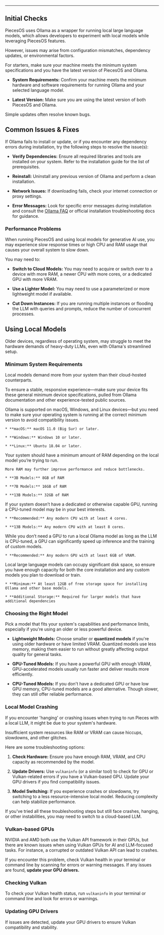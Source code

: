 ***

## Initial Checks

PiecesOS uses Ollama as a wrapper for running local large language models, which allows developers to experiment with local models while leveraging PiecesOS features.

However, issues may arise from configuration mismatches, dependency updates, or environmental factors. 

For starters, make sure your machine meets the minimum system specifications and you have the latest version of PiecesOS and Ollama.

* **System Requirements:** Confirm your machine meets the minimum hardware and software requirements for running Ollama and your selected language model.

* **Latest Version:** Make sure you are using the latest version of both PiecesOS and Ollama.

<Callout type="info">
  Simple updates often resolve known bugs.
</Callout>

## Common Issues & Fixes

If Ollama fails to install or update, or if you encounter any dependency errors during installation, try the following steps to resolve the issue(s):

* **Verify Dependencies:** Ensure all required libraries and tools are installed on your system. Refer to the installation guide for the list of prerequisites.

* **Reinstall:** Uninstall any previous version of Ollama and perform a clean installation.

* **Network Issues:** If downloading fails, check your internet connection or proxy settings.

* **Error Messages:** Look for specific error messages during installation and consult the <a target="_blank" href="https://github.com/ollama/ollama/blob/main/docs/faq.md">Ollama FAQ</a> or official installation troubleshooting docs for guidance.

### Performance Problems

When running PiecesOS and using local models for generative AI use, you may experience slow response times or high CPU and RAM usage that causes your overall system to slow down.

You may need to:

* **Switch to Cloud Models:** You may need to acquire or switch over to a device with more RAM, a newer CPU with more cores, or a dedicated GPU with more VRAM.

* **Use a Lighter Model:** You may need to use a parameterized or more lightweight model if available.

* **Cut Down Instances:** If you are running multiple instances or flooding the LLM with queries and prompts, reduce the number of concurrent processes.

## Using Local Models

Older devices, regardless of operating system, may struggle to meet the hardware demands of heavy-duty LLMs, even with Ollama's streamlined setup.

### Minimum System Requirements

Local models demand more from your system than their cloud-hosted counterparts.

To ensure a stable, responsive experience—make sure your device fits these general minimum device specifications, pulled from Ollama documentation and other experience-tested public sources.

<Steps>
  <Step title="Operating System">
    Ollama is supported on macOS, Windows, and Linux devices—but you need to make sure your operating system is running at the correct minimum version to avoid compatibility issues.

    * **macOS:** macOS 11.0 (Big Sur) or later.

    * **Windows:** Windows 10 or later.

    * **Linux:** Ubuntu 18.04 or later.
  </Step>

  <Step title="RAM">
    Your system should have a minimum amount of RAM depending on the local model you’re trying to run.

    More RAM may further improve performance and reduce bottlenecks.

    * **3B Models:** 8GB of RAM

    * **7B Models:** 16GB of RAM

    * **13B Models:** 32GB of RAM
  </Step>

  <Step title="CPU">
    If your system doesn’t have a dedicated or otherwise capable GPU, running a CPU-tuned model may be in your best interests.

    * **Recommended:** Any modern CPU with at least 4 cores.

    * **13B Models:** Any modern CPU with at least 8 cores.
  </Step>

  <Step title="GPU">
    While you don’t need a GPU to run a local Ollama model as long as the LLM is CPU-tuned, a GPU can significantly speed up inference and the training of custom models.

    * **Recommended:** Any modern GPU with at least 6GB of VRAM.
  </Step>

  <Step title="Storage Space">
    Local large language models can occupy significant disk space, so ensure you have enough capacity for both the core installation and any custom models you plan to download or train.

    * **Minimum:** At least 12GB of free storage space for installing Ollama and other base models.

    * **Additional Storage:** Required for larger models that have additional dependencies
  </Step>
</Steps>

### Choosing the Right Model

Pick a model that fits your system's capabilities and performance limits, especially if you're using an older or less powerful device.

* **Lightweight Models:** Choose smaller or **quantized models** if you're using older hardware or have limited VRAM. Quantized models use less memory, making them easier to run without greatly affecting output quality for general tasks.

* **GPU-Tuned Models:** If you have a powerful GPU with enough VRAM, GPU-accelerated models usually run faster and deliver results more efficiently.

* **CPU-Tuned Models:** If you don't have a dedicated GPU or have low GPU memory, CPU-tuned models are a good alternative. Though slower, they can still offer reliable performance.

### Local Model Crashing

If you encounter 'hanging' or crashing issues when trying to run Pieces with a local LLM, it might be due to your system's hardware.

Insufficient system resources like RAM or VRAM can cause hiccups, slowdowns, and other glitches.

Here are some troubleshooting options:

1. **Check Hardware:** Ensure you have enough RAM, VRAM, and CPU capacity as recommended by the model.

2. **Update Drivers:** Use `vulkaninfo` (or a similar tool) to check for GPU or Vulkan-related errors if you have a Vulkan-based GPU. Update your GPU drivers if you find compatibility issues.

3. **Model Switching:** If you experience crashes or slowdowns, try switching to a less resource-intensive local model. Reducing complexity can help stabilize performance.

If you've tried all these troubleshooting steps but still face crashes, hanging, or other instabilities, you may need to switch to a cloud-based LLM.

### Vulkan-based GPUs

NVIDIA and AMD both use the Vulkan API framework in their GPUs, but there are known issues when using Vulkan GPUs for AI and LLM-focused tasks. For instance, a corrupted or outdated Vulkan API can lead to crashes.

If you encounter this problem, check Vulkan health in your terminal or command line by scanning for errors or warning messages. If any issues are found, **update your GPU drivers.**

### Checking Vulkan

To check your Vulkan health status, run `vulkaninfo` in your terminal or command line and look for errors or warnings.

### Updating GPU Drivers

If issues are detected, update your GPU drivers to ensure Vulkan compatibility and stability.
